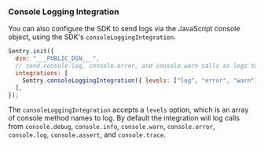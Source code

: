 ### Console Logging Integration

You can also configure the SDK to send logs via the JavaScript console object, using the SDK's `consoleLoggingIntegration`.

```js
Sentry.init({
  dsn: "___PUBLIC_DSN___",
  // send console.log, console.error, and console.warn calls as logs to Sentry
  integrations: [
    Sentry.consoleLoggingIntegration({ levels: ["log", "error", "warn"] }),
  ],
});
```

The `consoleLoggingIntegration` accepts a `levels` option, which is an array of console method names to log. By default the integration will log calls from `console.debug`, `console.info`, `console.warn`, `console.error`, `console.log`, `console.assert`, and `console.trace`.
